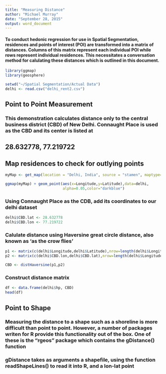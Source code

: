 ```yaml
---
title: "Measuring Distance"
author: "Michael Murray"
date: "September 28, 2015"
output: word_document
---
```


#### To conduct hedonic regression for use in Spatial Segmentation, residences and points of interest (POI) are transformed into a matrix of distances. Columns of this matrix represent each individual POI while rows represent individual residences. This necessitates a conversation method for calulating these distances which is outlined in this document. 

```r
library(ggmap)
library(geosphere)

setwd("~/Spatial Segmentation/Actual Data")
delhi <- read.csv("delhi_rent2.csv")
```

## Point to Point Measurement
### This demonstration calculates distance only to the central business district (CBD) of New Delhi. Connaught Place is used as the CBD and its center is listed at 
## 28.632778, 77.219722

## Map residences to check for outlying points
```r
myMap <- get_map(location = "Delhi, India", source = "stamen", maptype="watercolor", crop = FALSE)

ggmap(myMap) + geom_point(aes(x=Longitude,y=Latitude),data=delhi,
                          alpha=0.05,color="darkblue")
```

### Using Connaught Place as the CDB, add its coordinates to our delhi dataset
```r
delhi$CBD.lat <- 28.632778
delhi$CBD.lon <- 77.219722
```

### Calulate distance using Haversine great circle distance, also known as 'as the crow flies'
```r
p1 <- matrix(c(delhi$Longitude,delhi$Latitude),nrow=length(delhi$Longitude),ncol=2)
p2 <- matrix(c(delhi$CBD.lon,delhi$CBD.lat),nrow=length(delhi$Longitude),ncol=2)

CBD <- distHaversine(p1,p2)
``` 

### Construct distance matrix
```r
df <- data.frame(delhi$hp, CBD)
head(df)
```

## Point to Shape
### Measuring the distance to a shape such as a shoreline is more difficult than point to point. However, a number of packages writen for R provide this functionality out of the box. One of these is the "rgeos" package which contains the gDistance() function

### gDistance takes as arguments a shapefile, using the function readShapeLines() to read it into R, and a lon-lat point 










